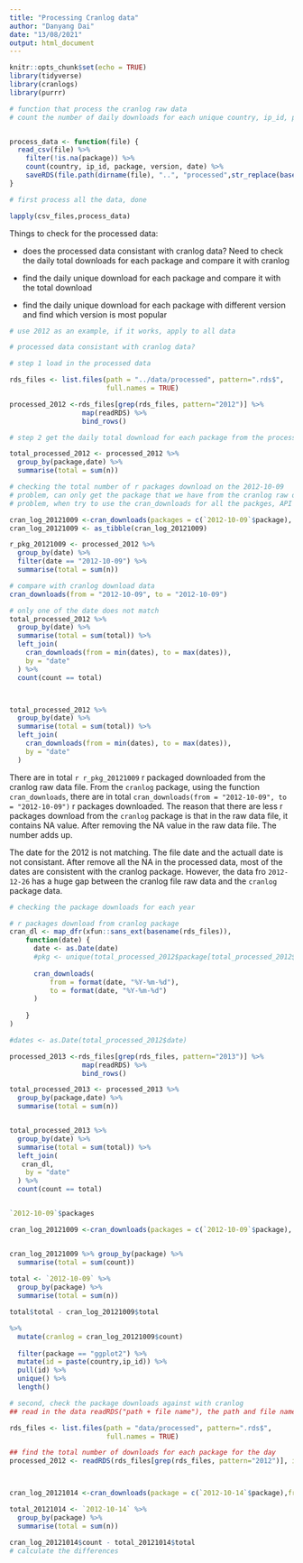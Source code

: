 ```yaml
---
title: "Processing Cranlog data"
author: "Danyang Dai"
date: "13/08/2021"
output: html_document
---
```


```r
knitr::opts_chunk$set(echo = TRUE)
library(tidyverse)
library(cranlogs)
library(purrr)
```


```r
# function that process the cranlog raw data
# count the number of daily downloads for each unique country, ip_id, package 


process_data <- function(file) {
  read_csv(file) %>% 
    filter(!is.na(package)) %>% 
    count(country, ip_id, package, version, date) %>% 
    saveRDS(file.path(dirname(file), "..", "processed",str_replace(basename(file), "[.]csv[.]gz", ".rds")))
}

# first process all the data, done 

lapply(csv_files,process_data)
```


Things to check for the processed data: 

- does the processed data consistant with cranlog data? Need to check the daily total downloads for each package and compare it with cranlog 

- find the daily unique download for each package and compare it with the total download 

- find the daily unique download for each package with different version and find which version is most popular 



```r
# use 2012 as an example, if it works, apply to all data 

# processed data consistant with cranlog data?

# step 1 load in the processed data 

rds_files <- list.files(path = "../data/processed", pattern=".rds$",
                        full.names = TRUE) 

processed_2012 <-rds_files[grep(rds_files, pattern="2012")] %>% 
                  map(readRDS) %>% 
                  bind_rows()

# step 2 get the daily total download for each package from the processed data

total_processed_2012 <- processed_2012 %>%  
  group_by(package,date) %>% 
  summarise(total = sum(n))

# checking the total number of r packages download on the 2012-10-09 
# problem, can only get the package that we have from the cranlog raw data file, cannnot just get the total daily downloads for each package 
# problem, when try to use the cran_downloads for all the packges, API limitation applys 

cran_log_20121009 <-cran_downloads(packages = c(`2012-10-09`$package), from = "2012-10-09", to = "2012-10-09")
cran_log_20121009 <- as_tibble(cran_log_20121009)

r_pkg_20121009 <- processed_2012 %>% 
  group_by(date) %>% 
  filter(date == "2012-10-09") %>% 
  summarise(total = sum(n))

# compare with cranlog download data 
cran_downloads(from = "2012-10-09", to = "2012-10-09")

# only one of the date does not match
total_processed_2012 %>% 
  group_by(date) %>% 
  summarise(total = sum(total)) %>% 
  left_join(
    cran_downloads(from = min(dates), to = max(dates)),
    by = "date"
  ) %>% 
  count(count == total)



total_processed_2012 %>% 
  group_by(date) %>% 
  summarise(total = sum(total)) %>% 
  left_join(
    cran_downloads(from = min(dates), to = max(dates)),
    by = "date"
  ) 
```

There are in total `r r_pkg_20121009` r packaged downloaded from the cranlog raw data file. From the `cranlog` package, using the function `cran_downloads`, there are in total `cran_downloads(from = "2012-10-09", to = "2012-10-09")` r packages downloaded. The reason that there are less r packages download from the `cranlog` package is that in the raw data file, it contains NA value. After removing the NA value in the raw data file. The number adds up. 

The date for the 2012 is not matching. The file date and the actuall date is not consistant. After remove all the NA in the processed data, most of the dates are consistent with the cranlog package. However, the data fro `2012-12-26` has a huge gap between the cranlog file raw data and the `cranlog` package data. 


```r
# checking the package downloads for each year 

# r packages download from cranlog package 
cran_dl <- map_dfr(xfun::sans_ext(basename(rds_files)),
    function(date) {
      date <- as.Date(date)
      #pkg <- unique(total_processed_2012$package[total_processed_2012$date == date])
      
      cran_downloads(
          from = format(date, "%Y-%m-%d"),
          to = format(date, "%Y-%m-%d")
      )
      
    }
)

#dates <- as.Date(total_processed_2012$date)

processed_2013 <-rds_files[grep(rds_files, pattern="2013")] %>% 
                  map(readRDS) %>% 
                  bind_rows()

total_processed_2013 <- processed_2013 %>%  
  group_by(package,date) %>% 
  summarise(total = sum(n))


total_processed_2013 %>% 
  group_by(date) %>% 
  summarise(total = sum(total)) %>% 
  left_join(
   cran_dl,
    by = "date"
  ) %>% 
  count(count == total)



```

```r
`2012-10-09`$packages

cran_log_20121009 <-cran_downloads(packages = c(`2012-10-09`$package), from = "2012-10-09", to = "2012-10-09")


cran_log_20121009 %>% group_by(package) %>% 
  summarise(total = sum(count))
  
total <- `2012-10-09` %>% 
  group_by(package) %>% 
  summarise(total = sum(n))

total$total - cran_log_20121009$total

%>% 
  mutate(cranlog = cran_log_20121009$count) 
  
  filter(package == "ggplot2") %>% 
  mutate(id = paste(country,ip_id)) %>% 
  pull(id) %>% 
  unique() %>% 
  length()

```


```r


# second, check the package downloads against with cranlog 
## read in the data readRDS("path + file name"), the path and file name is the csv_file 

rds_files <- list.files(path = "data/processed", pattern=".rds$",
                        full.names = TRUE) 

## find the total number of downloads for each package for the day 
processed_2012 <- readRDS(rds_files[grep(rds_files, pattern="2012")], id = "file")



cran_log_20121014 <-cran_downloads(package = c(`2012-10-14`$package),from = "2012-10-14", to = "2012-10-14")

total_20121014 <- `2012-10-14` %>% 
  group_by(package) %>% 
  summarise(total = sum(n)) 

cran_log_20121014$count - total_20121014$total
# calculate the differences 


```



